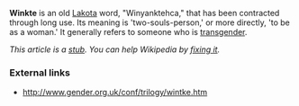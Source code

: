 '''Winkte''' is an old [[Lakota]] word, "Winyanktehca," that has been contracted through long use. Its meaning is 'two-souls-person,' or more directly, 'to be as a woman.'  It generally refers to someone who is [[transgender]].

''This article is a [[Wikipedia:The perfect stub article|stub]]. You can help Wikipedia by [[Wikipedia:Find or fix a stub|fixing it]].''

=== External links ===
*[http://www.gender.org.uk/conf/trilogy/wintke.htm http://www.gender.org.uk/conf/trilogy/wintke.htm]